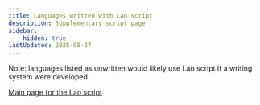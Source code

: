 ```yaml
---
title: Languages written with Lao script
description: Supplementary script page
sidebar:
    hidden: true
lastUpdated: 2025-08-27
---
```



Note: languages listed as unwritten would likely use Lao script if a writing system were developed.

<WsList script='Laoo' />

[Main page for the Lao script](/scrlang/script-laoo)

